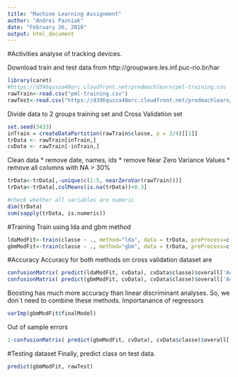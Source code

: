 ```yaml
---
title: "Machine Learning Assignment"
author: "Andrei Pazniak"
date: "February 26, 2016"
output: html_document
---
```

#Activities analyse of tracking devices.

Download train and test data from  http://groupware.les.inf.puc-rio.br/har
```r
library(caret)
#https://d396qusza40orc.cloudfront.net/predmachlearn/pml-training.csv
rawTrain<-read.csv("pml-training.csv")
rawTest<-read.csv("https://d396qusza40orc.cloudfront.net/predmachlearn/pml-testing.csv")
```

Divide data to 2 groups training set and Cross Validation set
```r
set.seed(3433)
inTrain = createDataPartition(rawTrain$classe, p = 3/4)[[1]]
trData <- rawTrain[inTrain,]
cvData <- rawTrain[-inTrain,]
```

Clean data
 * remove date, names, ids
 * remove Near Zero Variance Values
 * remove all columns with NA > 30% 
```r
trData<-trData[,-unique(c(1:5, nearZeroVar(rawTrain)))]
trData<-trData[,colMeans(is.na(trData))<0.3]

#check whether all variables are numeric
dim(trData)
sum(sapply(trData, is.numeric))
```
#Training
Train using lda and gbm method
```r
ldaModFit<-train(classe ~ ., method="lda", data = trData, preProcess=c("center","scale"))
gbmModFit<-train(classe ~ ., method="gbm", data = trData, preProcess=c("center","scale"), verbose = F)
```
#Accuracy
Accuracy for both methods on cross validation dataset are 
```r
confusionMatrix( predict(ldaModFit, cvData), cvData$classe)$overall['Accuracy']
confusionMatrix( predict(gbmModFit, cvData), cvData$classe)$overall['Accuracy']
```

Boosting has much more accuracy than linear discriminant analyses. So, we don`t need to combine these methods.
Importanance of regressors
```r
varImp(gbmModFit$finalModel)
```
Out of sample errors
```r
1-confusionMatrix( predict(gbmModFit, cvData), cvData$classe)$overall['Accuracy']
```
#Testing dataset
Finally, predict class on test data.
```r
predict(gbmModFit, rawTest)
```